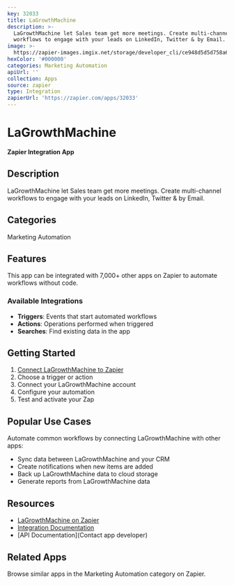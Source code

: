 ```yaml
---
key: 32033
title: LaGrowthMachine
description: >-
  LaGrowthMachine let Sales team get more meetings. Create multi-channel
  workflows to engage with your leads on LinkedIn, Twitter & by Email.
image: >-
  https://zapier-images.imgix.net/storage/developer_cli/ce948d5d5d758a6dcdedfd53e1691619.png?auto=format%2Ccompress&ixlib=python-3.0.0&q=50
hexColor: '#000000'
categories: Marketing Automation
apiUrl: ''
collection: Apps
source: zapier
type: Integration
zapierUrl: 'https://zapier.com/apps/32033'
---
```

# LaGrowthMachine

**Zapier Integration App**

## Description

LaGrowthMachine let Sales team get more meetings. Create multi-channel workflows to engage with your leads on LinkedIn, Twitter & by Email.

## Categories

Marketing Automation

## Features

This app can be integrated with 7,000+ other apps on Zapier to automate workflows without code.

### Available Integrations

- **Triggers**: Events that start automated workflows
- **Actions**: Operations performed when triggered
- **Searches**: Find existing data in the app

## Getting Started

1. [Connect LaGrowthMachine to Zapier](https://zapier.com/apps/32033)
2. Choose a trigger or action
3. Connect your LaGrowthMachine account
4. Configure your automation
5. Test and activate your Zap

## Popular Use Cases

Automate common workflows by connecting LaGrowthMachine with other apps:

- Sync data between LaGrowthMachine and your CRM
- Create notifications when new items are added
- Back up LaGrowthMachine data to cloud storage
- Generate reports from LaGrowthMachine data

## Resources

- [LaGrowthMachine on Zapier](https://zapier.com/apps/32033)
- [Integration Documentation](https://zapier.com/apps/32033/integrations)
- [API Documentation](Contact app developer)

## Related Apps

Browse similar apps in the Marketing Automation category on Zapier.
